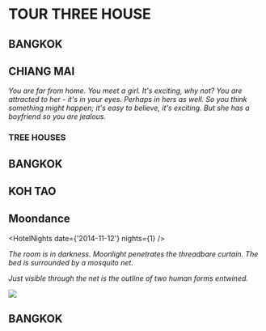 
# TOUR THREE HOUSE

## BANGKOK

## CHIANG MAI

_You are far from home._
_You meet a girl._
_It's exciting, why not?_
_You are attracted to her - it's in your eyes._
_Perhaps in hers as well._
_So you think something might happen; it's easy to believe, it's exciting._
_But she has a boyfriend so you are jealous._

### TREE HOUSES

## BANGKOK

## KOH TAO

## Moondance

<HotelNights date={'2014-11-12'} nights={1} />

_The room is in darkness. Moonlight penetrates the threadbare curtain. The bed is surrounded by a mosquito net._

_Just visible through the net is the outline of two human forms entwined._

<img src={thebeach2000} />

## BANGKOK
